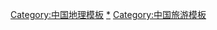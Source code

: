 {{Navbox
|name = 十大竹子之乡
|title = [[十大竹子之乡]]
|listclass = hlist

|group1 = [[浙江省]]
|list1 = 
* [[临安市]]
* [[安吉县]]

|group2 = [[江西省]]
|list2 = 
* [[宜丰县]]
* [[崇义县]]

|group3 = [[湖南省]]
|list3 = 
* [[桃江县]]

|group4 = [[贵州省]]
|list4 = 
* [[赤水市]]

|group5 = [[广东省]]
|list5 = 
[[广宁县]]
|group6 = [[福建省]]
|list6 = 
* [[顺昌县]]
* [[建瓯市]]

|group7 = [[安徽省]]
|list7 = 
* [[广德县]]
}}<noinclude>
[[Category:中国地理模板]]
[[Category:中国十大竹子之乡|*]]
[[Category:中国旅游模板]]
</noinclude>